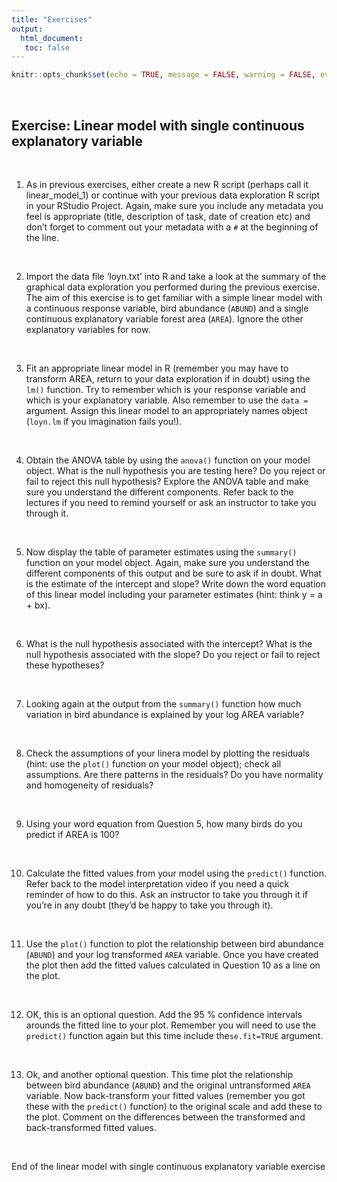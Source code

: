 ```yaml
---
title: "Exercises"
output: 
  html_document:
   toc: false
---
```


```r
knitr::opts_chunk$set(echo = TRUE, message = FALSE, warning = FALSE, eval = FALSE, cache = FALSE)
```

\  

## Exercise: Linear model with single continuous explanatory variable

\  

1. As in previous exercises, either create a new R script (perhaps call it linear_model_1) or continue with your previous data exploration R script in your RStudio Project. Again, make sure you include any metadata you feel is appropriate (title, description of task, date of creation etc) and  don't forget to comment out your metadata with a `#` at the beginning of the line. 

\  

2. Import the data file 'loyn.txt' into R and take a look at the summary of the graphical data exploration you performed during the previous exercise. The aim of this exercise is to get familiar with a simple linear model with a continuous response variable, bird abundance (`ABUND`) and a single continuous explanatory variable forest area (`AREA`). Ignore the other explanatory variables for now. 

\  

3. Fit an appropriate linear model in R (remember you may have to transform AREA, return to your data exploration if in doubt) using the `lm()` function. Try to remember which is your response variable and which is your explanatory variable. Also remember to use the `data =` argument. Assign this linear model to an appropriately names object (`loyn.lm` if you imagination fails you!).

\  

4. Obtain the ANOVA table by using the `anova()` function on your model object. What is the null hypothesis you are testing here? Do you reject or fail to reject this null hypothesis? Explore the ANOVA table and make sure you understand the different components. Refer back to the lectures if you need to remind yourself or ask an instructor to take you through it.

\  

5. Now display the table of parameter estimates using the `summary()` function on your model object. Again, make sure you understand the different components of this output and be sure to ask if in doubt. What is the estimate of the intercept and slope? Write down the word equation of this linear model including your parameter estimates (hint: think y = a + bx).

\  

6. What is the null hypothesis associated with the intercept? What is the null hypothesis associated with the slope? Do you reject or fail to reject these hypotheses?

\  

7. Looking again at the output from the `summary()` function how much variation in bird abundance is explained by your log AREA variable?

\  

8. Check the assumptions of your linera model by plotting the residuals (hint: use the `plot()` function on your model object); check all assumptions. Are there patterns in the residuals? Do you have normality and homogeneity of residuals?

\  

9. Using your word equation from Question 5, how many birds do you predict if AREA is 100?

\  

10. Calculate the fitted values from your model using the `predict()` function. Refer back to the model interpretation video if you need a quick reminder of how to do this. Ask an instructor to take you through it if you're in any doubt (they'd be happy to take you through it).

\  

11. Use the `plot()` function to plot the relationship between bird abundance (`ABUND`) and your log transformed `AREA` variable. Once you have created the plot then add the fitted values calculated in Question 10 as a line on the plot. 

\  

12. OK, this is an optional question. Add the 95 % confidence intervals arounds the fitted line to your plot. Remember you will need to use the `predict()` function again but this time include the`se.fit=TRUE` argument.

\  

13. Ok, and another optional question. This time plot the relationship between bird abundance (`ABUND`) and the original untransformed `AREA` variable. Now back-transform your fitted values (remember you got these with the `predict()` function) to the original scale and add these to the plot. Comment on the differences between the transformed and back-transformed fitted values.

\  

End of the linear model with single continuous explanatory variable exercise